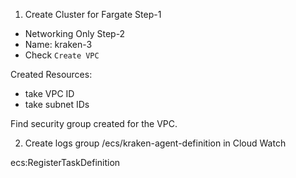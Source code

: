 1. Create Cluster for Fargate
Step-1
- Networking Only
Step-2
- Name: kraken-3
- Check `Create VPC`

Created Resources:
- take VPC ID
- take subnet IDs

Find security group created for the VPC.

2. Create logs group /ecs/kraken-agent-definition in Cloud Watch

ecs:RegisterTaskDefinition
